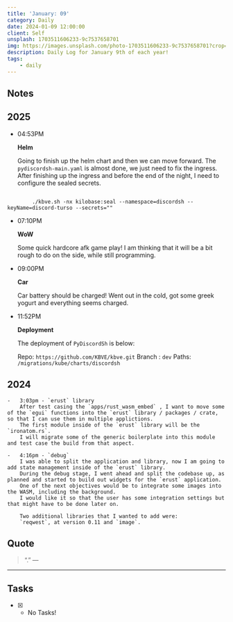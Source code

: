 ```yaml
---
title: 'January: 09'
category: Daily
date: 2024-01-09 12:00:00
client: Self
unsplash: 1703511606233-9c7537658701
img: https://images.unsplash.com/photo-1703511606233-9c7537658701?crop=entropy&cs=srgb&fm=jpg&ixid=MnwzNjM5Nzd8MHwxfHJhbmRvbXx8fHx8fHx8fDE2ODE3NDg2ODY&ixlib=rb-4.0.3&q=85
description: Daily Log for January 9th of each year!
tags:
    - daily
---
```


## Notes

## 2025

-   04:53PM

    **Helm**

    Going to finish up the helm chart and then we can move forward.
    The `pydiscordsh-main.yaml` is almost done, we just need to fix the ingress.
    After finishing up the ingress and before the end of the night, I need to configure the sealed secrets.

```shell

        ./kbve.sh -nx kilobase:seal --namespace=discordsh --keyName=discord-turso --secrets=""

```

-   07:10PM

    **WoW**

    Some quick hardcore afk game play!
    I am thinking that it will be a bit rough to do on the side, while still programming.

-   09:00PM

    **Car**

    Car battery should be charged!
    Went out in the cold, got some greek yogurt and everything seems charged.

-   11:52PM

    **Deployment**

    
    The deployment of `PyDiscordSh` is below:
    
    Repo: `https://github.com/KBVE/kbve.git`
    Branch : `dev`
    Paths: `/migrations/kube/charts/discordsh`


## 2024

    -   3:03pm - `erust` library
        After test casing the `apps/rust_wasm_embed` , I want to move some of the `egui` functions into the `erust` library / packages / crate, so that I can use them in multiple applictions.
        The first module inside of the `erust` library will be the `ironatom.rs`.
        I will migrate some of the generic boilerplate into this module and test case the build from that aspect.

    -   4:16pm - `debug`
        I was able to split the application and library, now I am going to add state management inside of the `erust` library.
        During the debug stage, I went ahead and split the codebase up, as planned and started to build out widgets for the `erust` application.
        One of the next objectives would be to integrate some images into the WASM, including the background.
        I would like it so that the user has some integration settings but that might have to be done later on.

        Two additional libraries that I wanted to add were:
        `reqwest`, at version 0.11 and `image`.

## Quote

> “.”
> — <cite></cite>

---

## Tasks

-   [x] -   No Tasks!
